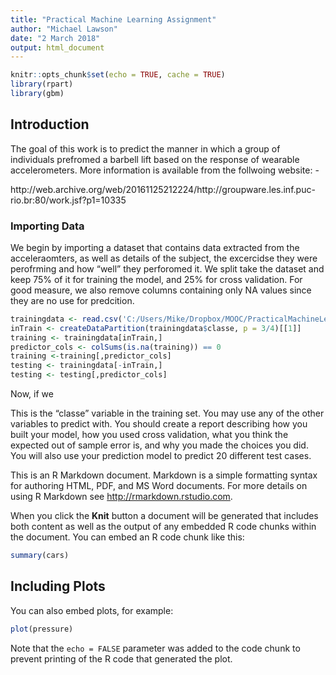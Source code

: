 ```yaml
---
title: "Practical Machine Learning Assignment"
author: "Michael Lawson"
date: "2 March 2018"
output: html_document
---
```


```r
knitr::opts_chunk$set(echo = TRUE, cache = TRUE)
library(rpart)
library(gbm)
```

## Introduction

The goal of this work is to predict the manner in which a group of individuals prefromed a barbell lift based on the response of wearable accelerometers. More information is available from the follwoing website: - 

http://web.archive.org/web/20161125212224/http://groupware.les.inf.puc-rio.br:80/work.jsf?p1=10335

### Importing Data

We begin by importing a dataset that contains data extracted from the acceleraomters, as well as details of the subject, the excercidse they were perofrming and how "well" they perforomed it. We split take the dataset and keep 75% of it for training the model, and 25% for cross validation. For good measure, we also remove columns containing only NA values since they are no use for predcition.

```R
trainingdata <- read.csv('C:/Users/Mike/Dropbox/MOOC/PracticalMachineLearning/pml-training.csv')
inTrain <- createDataPartition(trainingdata$classe, p = 3/4)[[1]]
training <- trainingdata[inTrain,]
predictor_cols <- colSums(is.na(training)) == 0
training <-training[,predictor_cols]
testing <- trainingdata[-inTrain,]
testing <- testing[,predictor_cols]
```

Now, if we 



This is the "classe" variable in the training set. You may use any of the other variables to predict with. You should create a report describing how you built your model, how you used cross validation, what you think the expected out of sample error is, and why you made the choices you did. You will also use your prediction model to predict 20 different test cases.

This is an R Markdown document. Markdown is a simple formatting syntax for authoring HTML, PDF, and MS Word documents. For more details on using R Markdown see <http://rmarkdown.rstudio.com>.

When you click the **Knit** button a document will be generated that includes both content as well as the output of any embedded R code chunks within the document. You can embed an R code chunk like this:

```r
summary(cars)
```

## Including Plots

You can also embed plots, for example:

```r
plot(pressure)
```

Note that the `echo = FALSE` parameter was added to the code chunk to prevent printing of the R code that generated the plot.
